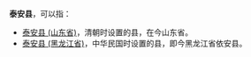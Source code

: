 '''泰安县'''，可以指：
*[[泰安县_(山东省)|泰安县 (山东省)]]，清朝时设置的县，在今山东省。
*[[泰安县_(黑龙江省)|泰安县 (黑龙江省)]]，中华民国时设置的县，即今黑龙江省依安县。

{{disambiguation|T|cat=三字中国县名消歧义}}